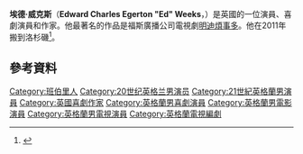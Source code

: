 {{noteTA
|G1=Show
|G2=Movie
|G3=PP
|G4=Tv
|T=zh-tw:艾德·威克斯;zh-cn:爱德·维坎斯;
|1=zh-tw:艾德;zh-cn:爱德;
|2=zh-tw:威克斯;zh-cn:维坎斯;
}}
{{Infobox person
| image = Ed Weeks at PaleyFest 2013.jpg
| caption = 
| birthname = Edward Charles Egerton Weeks
| birth_date = {{birth date and age|1980|10|25|df=yes}}
| birth_place = 英格蘭[[牛津郡|牛津郡]][[班伯里|班伯里]]
| occupation = 演員，作家
| years_active = 2002–現在
}}
'''埃德·威克斯'''（'''Edward Charles Egerton "Ed" Weeks'''，{{bd|1980年|10月25日}}）是英國的一位演員、喜劇演員和作家。他最著名的作品是福斯廣播公司電視劇[[明迪煩事多|明迪煩事多]]。他在2011年搬到洛杉磯<ref>{{cite web|title=Ed Weeks of ‘The Mindy Project’|url=http://www.nytimes.com/2012/09/23/arts/television/ed-weeks-of-the-mindy-project.html|publisher=The New York Times|date=23 September 2012|accessdate=24 August 2014|archive-date=2017-08-14|archive-url=https://web.archive.org/web/20170814020907/http://www.nytimes.com/2012/09/23/arts/television/ed-weeks-of-the-mindy-project.html|dead-url=no}}</ref>。

==參考資料==
{{Reflist}}

{{DEFAULTSORT:Weeks, Ed}}
[[Category:班伯里人|Category:班伯里人]]
[[Category:20世纪英格兰男演员|Category:20世纪英格兰男演员]]
[[Category:21世紀英格蘭男演員|Category:21世紀英格蘭男演員]]
[[Category:英國喜劇作家|Category:英國喜劇作家]]
[[Category:英格蘭男喜劇演員|Category:英格蘭男喜劇演員]]
[[Category:英格蘭男電影演員|Category:英格蘭男電影演員]]
[[Category:英格蘭男電視演員|Category:英格蘭男電視演員]]
[[Category:英格蘭電視編劇|Category:英格蘭電視編劇]]